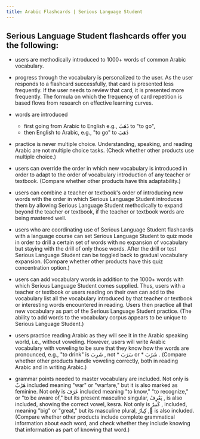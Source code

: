 ```yaml
---
title: Arabic Flashcards | Serious Language Student
---
```


## Serious Language Student flashcards offer you the following:

- users are methodically introduced to 1000+ words of common Arabic
vocabulary.


- progress through the vocabulary is personalized to the user. As
the user responds to a flashcard successfully, that card is
presented less frequently. If the user needs to review that card,
it is presented more frequently. The formula on which the
frequency of card repetition is based flows from research on
effective learning curves.

- words are introduced
    - first going from Arabic to English e.g., ذَهَبَ to "to go",
    - then English to Arabic, e.g., "to go" to ذَهَبَ 

- practice is never multiple choice. Understanding, speaking, and
reading Arabic are not multiple choice tasks. (Check whether other
products use multiple choice.)

- users can override the order in which new vocabulary is introduced
in order to adapt to the order of vocabulary introduction of any
teacher or textbook. (Compare whether other products have this
adaptability.)

- users can combine a teacher or textbook's order of introducing new
words with the order in which Serious Language Student introduces
them by allowing Serious Language Student methodically to expand
beyond the teacher or textbook, if the teacher or textbook words
are being mastered well.

- users who are coordinating use of Serious Language Student
flashcards with a language course can set Serious Language Student
to quiz mode in order to drill a certain set of words with no
expansion of vocabulary but staying with the drill of only those
words. After the drill or test Serious Language Student can be
toggled back to gradual vocabulary expansion. (Compare whether
other products have this quiz concentration option.)

- users can add vocabulary words in addition to the 1000+ words with
which Serious Language Student comes supplied. Thus, users with a
teacher or textbook or users reading on their own can add to the
vocabulary list all the vocabulary introduced by that teacher or
textbook or interesting words encountered in reading. Users then
practice all that new vocabulary as part of the Serious Language
Student practice. (The ability to add words to the vocabulary
corpus appears to be unique to Serious Language Student.)

- users practice reading Arabic as they will see it in the Arabic
speaking world, i.e., without voweling. However, users will write
Arabic vocabulary with voweling to be sure that they know how the
words are pronounced, e.g., "to drink" 
is <span class="text-4xl">  شَرِبَ </span>, 
not<span class="text-4xl"> * سَرَبَ </span> 
or<span class="text-4xl">  *  شَرُبَ </span>.
(Compare whether other products handle voweling
correctly, both in reading Arabic and in writing Arabic.)

- grammar points needed to master vocabulary are included. Not only
is<span class="text-4xl">  هَرْبٌ </span> included 
meaning "war" or "warfare," but it is also
marked as feminine. Not only 
is<span class="text-4xl">  عَرَفَ </span>included meaning "to
know," "to recognize," or "to be aware of," 
but its present masculine 
singular,<span class="text-4xl">  يَعْرِفُ </span>, is also included, 
showing the 
correct vowel, <span class="italic">kesra. </span> Not
only is<span class="text-4xl"> كَبيرٌ </span>, 
included, meaning "big" or "great," but its masculine
 plural,<span class="text-4xl"> كِبارٌ  </span>, ِis also included.
(Compare whether other products include complete grammatical
information about each word, and check whether they include
knowing that information as part of knowing that word.)
